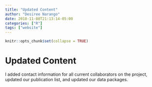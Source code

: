 ```yaml
---
title: "Updated Content"
author: "Desiree Narango"
date: 2018-11-08T21:13:14-05:00
categories: ["R"]
tags: ["website"]
---
```


```r
knitr::opts_chunk$set(collapse = TRUE)
```

# Updated Content

I added contact information for all current collaborators on the project, updated our publication list, and updated our data packages. 